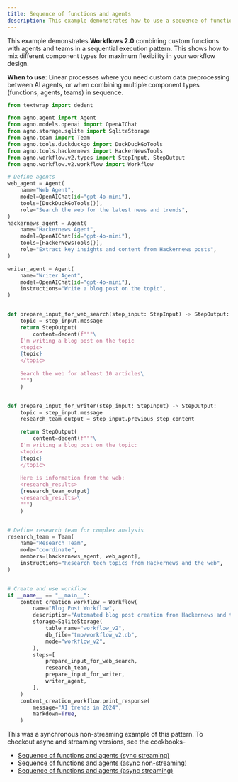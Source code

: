 ```yaml
---
title: Sequence of functions and agents
description: This example demonstrates how to use a sequence of functions and agents in a workflow.
---
```


This example demonstrates **Workflows 2.0** combining custom functions with agents and teams 
in a sequential execution pattern. This shows how to mix different component types for 
maximum flexibility in your workflow design.


**When to use**: Linear processes where you need custom data preprocessing between AI agents,
or when combining multiple component types (functions, agents, teams) in sequence.

```python sequence_of_functions_and_agents.py
from textwrap import dedent

from agno.agent import Agent
from agno.models.openai import OpenAIChat
from agno.storage.sqlite import SqliteStorage
from agno.team import Team
from agno.tools.duckduckgo import DuckDuckGoTools
from agno.tools.hackernews import HackerNewsTools
from agno.workflow.v2.types import StepInput, StepOutput
from agno.workflow.v2.workflow import Workflow

# Define agents
web_agent = Agent(
    name="Web Agent",
    model=OpenAIChat(id="gpt-4o-mini"),
    tools=[DuckDuckGoTools()],
    role="Search the web for the latest news and trends",
)
hackernews_agent = Agent(
    name="Hackernews Agent",
    model=OpenAIChat(id="gpt-4o-mini"),
    tools=[HackerNewsTools()],
    role="Extract key insights and content from Hackernews posts",
)

writer_agent = Agent(
    name="Writer Agent",
    model=OpenAIChat(id="gpt-4o-mini"),
    instructions="Write a blog post on the topic",
)


def prepare_input_for_web_search(step_input: StepInput) -> StepOutput:
    topic = step_input.message
    return StepOutput(
        content=dedent(f"""\
	I'm writing a blog post on the topic
	<topic>
	{topic}
	</topic>
	
	Search the web for atleast 10 articles\
	""")
    )


def prepare_input_for_writer(step_input: StepInput) -> StepOutput:
    topic = step_input.message
    research_team_output = step_input.previous_step_content

    return StepOutput(
        content=dedent(f"""\
	I'm writing a blog post on the topic:
	<topic>
	{topic}
	</topic>
    
	Here is information from the web:
	<research_results>
	{research_team_output}
	<research_results>\
	""")
    )


# Define research team for complex analysis
research_team = Team(
    name="Research Team",
    mode="coordinate",
    members=[hackernews_agent, web_agent],
    instructions="Research tech topics from Hackernews and the web",
)


# Create and use workflow
if __name__ == "__main__":
    content_creation_workflow = Workflow(
        name="Blog Post Workflow",
        description="Automated blog post creation from Hackernews and the web",
        storage=SqliteStorage(
            table_name="workflow_v2",
            db_file="tmp/workflow_v2.db",
            mode="workflow_v2",
        ),
        steps=[
            prepare_input_for_web_search,
            research_team,
            prepare_input_for_writer,
            writer_agent,
        ],
    )
    content_creation_workflow.print_response(
        message="AI trends in 2024",
        markdown=True,
    )
```

This was a synchronous non-streaming example of this pattern. To checkout async and streaming versions, see the cookbooks-
- [Sequence of functions and agents (sync streaming)](https://github.com/agno-agi/agno/tree/main/cookbook/workflows_2/sync/01_basic_workflows/sequence_of_functions_and_agents_stream.py)
- [Sequence of functions and agents (async non-streaming)](https://github.com/agno-agi/agno/tree/main/cookbook/workflows_2/async/01_basic_workflows/sequence_of_functions_and_agents.py)
- [Sequence of functions and agents (async streaming)](https://github.com/agno-agi/agno/tree/main/cookbook/workflows_2/async/01_basic_workflows/sequence_of_functions_and_agents_stream.py)